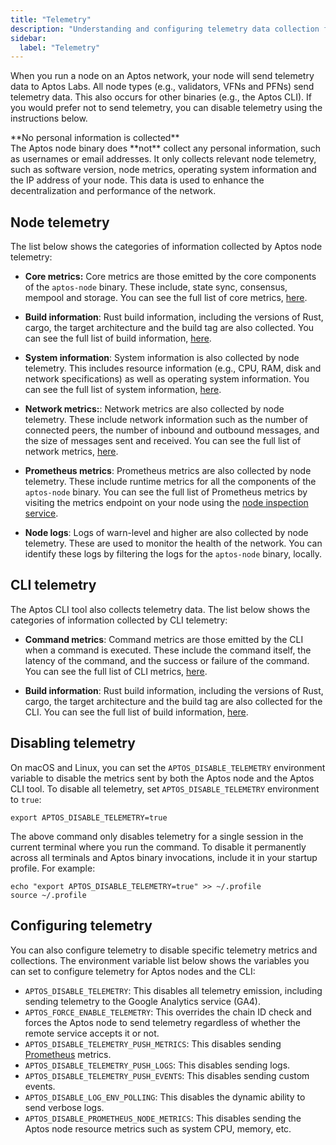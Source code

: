 ```yaml
---
title: "Telemetry"
description: "Understanding and configuring telemetry data collection from Aptos nodes including what information is sent and how to disable it if needed."
sidebar:
  label: "Telemetry"
---
```



When you run a node on an Aptos network, your node will send telemetry data to Aptos Labs. All node types
(e.g., validators, VFNs and PFNs) send telemetry data. This also occurs for other binaries (e.g., the Aptos CLI).
If you would prefer not to send telemetry, you can disable telemetry using the instructions below.

<Aside type="note">
  **No personal information is collected**<br />
  The Aptos node binary does **not** collect any personal information, such as usernames or email addresses.
  It only collects relevant node telemetry, such as software version, node metrics, operating system information and the IP
  address of your node. This data is used to enhance the decentralization and performance of the network.
</Aside>

## Node telemetry

The list below shows the categories of information collected by Aptos node telemetry:

- **Core metrics:** Core metrics are those emitted by the core components of the `aptos-node` binary. These include,
  state sync, consensus, mempool and storage. You can see the full list of core metrics,
  [here](https://github.com/aptos-labs/aptos-core/blob/main/crates/aptos-telemetry/src/core_metrics.rs#L14-L29).

- **Build information**: Rust build information, including the versions of Rust, cargo, the target architecture and
  the build tag are also collected. You can see the full list of build information, [here](https://github.com/aptos-labs/aptos-core/blob/main/crates/aptos-build-info/src/lib.rs#L8-L20).

- **System information**: System information is also collected by node telemetry. This includes resource information
  (e.g., CPU, RAM, disk and network specifications) as well as operating system information. You can see the full list of
  system information, [here](https://github.com/aptos-labs/aptos-core/blob/main/crates/aptos-telemetry/src/system_information.rs#L14-L32).

- **Network metrics:**: Network metrics are also collected by node telemetry. These include network information such as
  the number of connected peers, the number of inbound and outbound messages, and the size of messages sent and received.
  You can see the full list of network metrics, [here](https://github.com/aptos-labs/aptos-core/blob/main/crates/aptos-telemetry/src/network_metrics.rs#L12-L17).

- **Prometheus metrics**: Prometheus metrics are also collected by node telemetry. These include runtime metrics
  for all the components of the `aptos-node` binary. You can see the full list of Prometheus metrics by visiting the
  metrics endpoint on your node using the [node inspection service](/network/nodes/measure/node-inspection-service).

- **Node logs**: Logs of warn-level and higher are also collected by node telemetry. These are used to monitor the
  health of the network. You can identify these logs by filtering the logs for the `aptos-node` binary, locally.

## CLI telemetry

The Aptos CLI tool also collects telemetry data. The list below shows the categories of information collected by
CLI telemetry:

- **Command metrics**: Command metrics are those emitted by the CLI when a command is executed. These
  include the command itself, the latency of the command, and the success or failure of the command. You can see
  the full list of CLI metrics,
  [here](https://github.com/aptos-labs/aptos-core/blob/main/crates/aptos-telemetry/src/cli_metrics.rs#L12-L15).

- **Build information**: Rust build information, including the versions of Rust, cargo, the target architecture and
  the build tag are also collected for the CLI. You can see the full list of build information, [here](https://github.com/aptos-labs/aptos-core/blob/main/crates/aptos-build-info/src/lib.rs#L8-L20).

## Disabling telemetry

On macOS and Linux, you can set the `APTOS_DISABLE_TELEMETRY` environment variable to disable the metrics sent by
both the Aptos node and the Aptos CLI tool. To disable all telemetry, set `APTOS_DISABLE_TELEMETRY` environment to `true`:

```shellscript filename="Terminal"
export APTOS_DISABLE_TELEMETRY=true
```

The above command only disables telemetry for a single session in the current terminal where you run the command.
To disable it permanently across all terminals and Aptos binary invocations, include it in your startup profile.
For example:

```shellscript filename="Terminal"
echo "export APTOS_DISABLE_TELEMETRY=true" >> ~/.profile
source ~/.profile
```

## Configuring telemetry

You can also configure telemetry to disable specific telemetry metrics and collections. The environment variable
list below shows the variables you can set to configure telemetry for Aptos nodes and the CLI:

- `APTOS_DISABLE_TELEMETRY`: This disables all telemetry emission, including sending telemetry to the Google Analytics service (GA4).
- `APTOS_FORCE_ENABLE_TELEMETRY`: This overrides the chain ID check and forces the Aptos node to send telemetry regardless of whether the remote service accepts it or not.
- `APTOS_DISABLE_TELEMETRY_PUSH_METRICS`: This disables sending [Prometheus](https://prometheus.io/) metrics.
- `APTOS_DISABLE_TELEMETRY_PUSH_LOGS`: This disables sending logs.
- `APTOS_DISABLE_TELEMETRY_PUSH_EVENTS`: This disables sending custom events.
- `APTOS_DISABLE_LOG_ENV_POLLING`: This disables the dynamic ability to send verbose logs.
- `APTOS_DISABLE_PROMETHEUS_NODE_METRICS`: This disables sending the Aptos node resource metrics such as system CPU, memory, etc.
